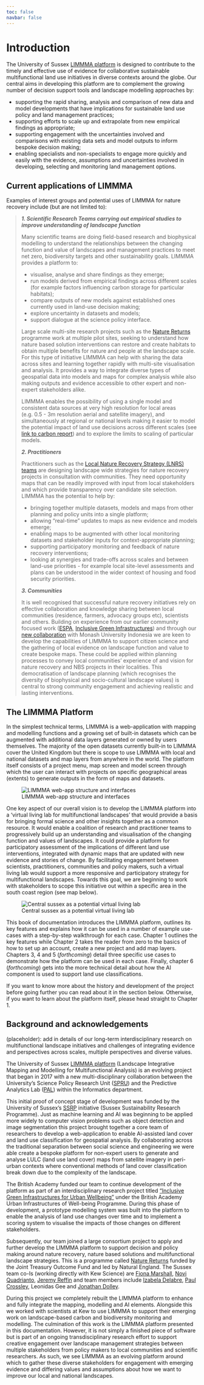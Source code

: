 ```yaml
---
toc: false
navbar: false
---
```


# Introduction {.unnumbered}

The University of Sussex [LIMMMA platform](https://landscapes.wearepal.ai/) is designed to contribute to the timely and effective use of evidence for collaborative sustainable multifunctional land use initiatives in diverse contexts around the globe. Our central aims in developing this platform are to complement the growing number of decision support tools and landscape modelling approaches by:

- supporting the rapid sharing, analysis and comparison of new data and model developments that have implications for sustainable land use  policy and land management practices;
- supporting efforts to scale up and extrapolate from new empirical findings as appropriate;
- supporting engagement with the uncertainties involved and comparisons with existing data sets and model outputs to inform bespoke decision making;
- enabling specialists and non-specialists to engage more quickly and easily with the evidence, assumptions and uncertainties involved in developing, selecting and monitoring land management options.

## Current applications of LIMMMA {.unnumbered}

Examples of interest groups and potential uses of LIMMMA for nature recovery include (but are not limited to):

> ***1. Scientific Research Teams carrying out empirical studies to improve understanding of landscape function***
>
> Many scientific teams are doing field-based research and biophysical modelling to understand the relationships between the changing function and value of landscapes and management practices to meet net zero, biodiversity targets and other sustainability goals. LIMMMA provides a platform to:
>
> - visualise, analyse and share findings as they emerge;
> - run models derived from empirical findings across different scales (for example factors influencing carbon storage for particular habitats);
> - compare outputs of new models against established ones currently used in land-use decision making;
> - explore uncertainty in datasets and models;
> - support dialogue at the science policy interface.
>
> Large scale multi-site research projects such as the [Nature Returns](https://publications.naturalengland.org.uk/publication/5924090708492288) programme work at multiple pilot sites, seeking to understand how nature based solution interventions can restore and create habitats to obtain multiple benefits for nature and people at the landscape scale. For this type of initiative LIMMMA can help with sharing the data across sites and learning together rapidly with multi-site visualisation and analysis. It provides a way to integrate diverse types of geospatial data into models and maps for complex analysis while also making outputs and evidence accessible to other expert and non-expert stakeholders alike. 
>
> LIMMMA enables the possibility of using a single model and consistent data sources at very high resolution for local areas (e.g. 0.5 - 3m resolution aerial and satellite imagery), and simultaneously at regional or national levels making it easier to model the potential impact of land use decisions across different scales (see [link to carbon report]()) and to explore the limits to scaling of particular models.
>
> ***2. Practitioners***
>
> Practitioners such as the [Local Nature Recovery Strategy (LNRS) teams](https://www.sussexnaturerecovery.org.uk) are designing landscape wide strategies for nature recovery projects in consultation with communities. They need opportunity maps that can be readily improved with input from local stakeholders and which provide transparency over candidate site selection. LIMMMA has the potential to help by:
>
> - bringing together multiple datasets, models and maps from other planning and policy units into a single platform;
> - allowing "real-time" updates to maps as new evidence and models emerge; 
> - enabling maps to be augmented with other local monitoring datasets and stakeholder inputs for context-appropriate planning;
> - supporting participatory monitoring and feedback of nature recovery interventions;
> - looking at synergies and trade-offs across scales and between land-use priorities - for example local site-level assessments and plans can be understood in the wider context of housing and food security priorities.
>
> ***3. Communities***
>
> It is well recognised that successful nature recovery initiatives rely on effective collaboration and knowledge sharing between local communities (residence, farmers, advocacy groups etc), scientists and others. Building on experience from our earlier community focused work ([ESPA](https://www.espa.ac.uk/projects/ne-l001292-1), [Inclusive Green Infrastructures](https://agri-food-transformations.netlify.app/)) and through our [new collaboration](https://www.gcbc.org.uk/project/exploring-sustainable-land-use-pathways-for-ecosystems-food-security-and-poverty-alleviation-opportunities-for-indonesias-food-estate-programme/) with Monash University Indonesia we are keen to develop the capabilities of LIMMMA to support citizen science and the gathering of local evidence on landscape function and value to create bespoke maps. These could be applied within planning processes to convey local communities' experience of and vision for nature recovery and NBS projects in their localities. This democratisation of landscape planning (which recognises the diversity of biophysical and socio-cultural landscape values) is central to strong community engagement and achieving realistic and lasting interventions.

## The LIMMMA Platform

In the simplest technical terms, LIMMMA is a web-application with mapping and modelling functions and a growing set of built-in datasets which can be augmented with additional data layers generated or owned by users themselves. The majority of the open datasets currently built-in to LIMMMA cover the United Kingdom but there is scope to use LIMMMA with local and national datasets and map layers from anywhere in the world. The platform itself consists of a project menu, map screen and model screen through which the user can interact with projects on specific geographical areas (extents) to generate outputs in the form of maps and datasets.

![LIMMMA web-app structure and interfaces](images/project-extent-map-model-output.png)

One key aspect of our overall vision is to develop the LIMMMA platform into a 'virtual living lab for multifunctional landscapes' that would provide a basis for bringing formal science and other insights together as a common resource. It would enable a coalition of research and practitioner teams to progressively build up an understanding and visualisation of the changing function and values of landscapes. It could provide a platform for participatory assessment of the implications of different land use interventions, integrated with dynamic maps that are updated with new evidence and stories of change. By facilitating engagement between scientists, practitioners, communities and policy makers, such a virtual living lab would support a more responsive and participatory strategy for multifunctional landscapes. Towards this goal, we are beginning to work with stakeholders to scope this initiative out within a specific area in the south coast region (see map below).

![Central sussex as a potential virtual living lab](images/index-intro/central-sussex.png)

This book of documentation introduces the LIMMMA platform, outlines its key features and explains how it can be used in a number of example use-cases with a step-by-step walkthrough for each case.
Chapter 1 outlines the key features while Chapter 2 takes the reader from zero to the basics of how to set up an account, create a new project and add map layers.
Chapters 3, 4 and 5 (*forthcoming*) detail three specific use cases to demonstrate how the platform can be used in each case.
Finally, chapter 6 (*forthcoming*) gets into the more technical detail about how the AI component is used to support land use classifications.

If you want to know more about the history and development of the project before going further you can read about it in the section below. Otherwise, if you want to learn about the platform itself, please head straight to Chapter 1.

## Background and acknowledgements {.unnumbered}

(placeholder): add in details of our long-term interdisciplinary research on multifunctional landscape initiatives and challenges of integrating evidence and perspectives across scales, multiple perspectives and diverse values.

The University of Sussex [LIMMMA platform](https://landscapes.wearepal.ai/) (Landscape Integrative Mapping and Modelling for Multifunctional Analysis) is an evolving project that began in 2017 with a new multi-disciplinary collaboration between the University's Science Policy Research Unit ([SPRU](https://www.sussex.ac.uk/business-school/people-and-departments/spru)) and the Predictive Analytics Lab ([PAL](https://wearepal.ai)) within the Informatics department.

This initial proof of concept stage of development was funded by the University of Sussex's [SSRP](https://www.sussex.ac.uk/research/centres/sussex-sustainability-research-programme/) initiative (Sussex Sustainability Research Programme). Just as machine learning and AI was beginning to be applied more widely to computer vision problems such as object detection and image segmentation this project brought together a core team of researchers to develop a web-application to enable AI-assisted land cover and land use classification for geospatial analysis.
By collaborating across the traditional separation between social science and engineering we were able create a bespoke platform for non-expert users to generate and analyse LULC (land use land cover) maps from satellite imagery in peri-urban contexts where conventional methods of land cover classification break down due to the complexity of the landscape.

The British Academy funded our team to continue development of the platform as part of an interdisciplinary research project titled [“Inclusive Green Infrastructures for Urban Wellbeing”](https://agri-food-transformations.netlify.app/) under the British Academy Urban Infrastructures of Well-being Programme.
During this phase of development, a prototype modelling system was built into the platform to enable the analysis of land use changes over time and to implement a scoring system to visualise the impacts of those changes on different stakeholders.

Subsequently, our team joined a large consortium project to apply and further develop the LIMMMA platform to support decision and policy making around nature recovery, nature based solutions and multifunctional landscape strategies. This is a programme called [Nature Returns](https://www.kew.org/science/nature-returns) funded by the Joint Treasury Outcome Fund and led by Natural England. The Sussex team co-Is (working directly with Kew Science) are [Fiona Marshall](https://profiles.sussex.ac.uk/p174494-fiona-marshall), [Novi Quadrianto](https://profiles.sussex.ac.uk/p335583-novi-quadrianto), [Jeremy Reffin](https://profiles.sussex.ac.uk/p78802-jeremy-reffin) and team members include [Izabela Delabre](https://www.bbk.ac.uk/our-staff/profile/9301964/izabela-delabre), [Paul Crossley](https://profiles.sussex.ac.uk/p592943-paul-crossley), Leonidas Gee and [Jonathan Dolley](https://profiles.sussex.ac.uk/p133363-jonathan-dolley).

During this project we completely rebuilt the LIMMMA platform to enhance and fully integrate the mapping, modelling and AI elements. Alongside this we worked with scientists at Kew to use LIMMMA to support their emerging work on landscape-based carbon and biodiversity monitoring and modelling. The culmination of this work is the LIMMMA platform presented in this documentation. However, it is not simply a finished piece of software but is part of an ongoing transdisciplinary research effort to support creative engagement over landscape management strategies between multiple stakeholders from policy makers to local communities and scientific researchers. As such, we see LIMMMA as an evolving platform around which to gather these diverse stakeholders for engagement with emerging evidence and differing values and assumptions about how we want to improve our local and national landscapes.